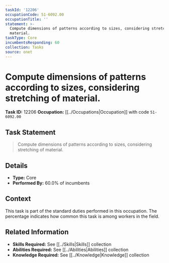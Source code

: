 ```yaml
---
taskId: '12206'
occupationCode: 51-6092.00
occupationTitle: ''
statement: >-
  Compute dimensions of patterns according to sizes, considering stretching of
  material.
taskType: Core
incumbentsResponding: 60
collection: Tasks
source: onet
---
```

# Compute dimensions of patterns according to sizes, considering stretching of material.

**Task ID:** 12206
**Occupation:** [[../Occupations|Occupation]] with code `51-6092.00`

## Task Statement

> Compute dimensions of patterns according to sizes, considering stretching of material.

## Details

- **Type:** Core
- **Performed By:** 60.0% of incumbents

## Context

This task is part of the standard duties performed in this occupation. The percentage indicates how common this task is among workers in the field.

## Related Information

- **Skills Required:** See [[../Skills|Skills]] collection
- **Abilities Required:** See [[../Abilities|Abilities]] collection
- **Knowledge Required:** See [[../Knowledge|Knowledge]] collection
